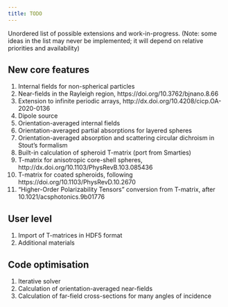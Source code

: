 ```yaml
---
title: TODO
---
```


Unordered list of possible extensions and work-in-progress. (Note: some ideas in the list may never be implemented; it will depend on relative priorities and availability)

## New core features

1. Internal fields for non-spherical particles
1. Near-fields in the Rayleigh region, https://doi.org/10.3762/bjnano.8.66
1. Extension to infinite periodic arrays, http://dx.doi.org/10.4208/cicp.OA-2020-0136
1. Dipole source
1. Orientation-averaged internal fields
1. Orientation-averaged partial absorptions for layered spheres
1. Orientation-averaged absorption and scattering circular dichroism in Stout's formalism
1. Built-in calculation of spheroid T-matrix (port from Smarties)
1. T-matrix for anisotropic core-shell spheres, http://dx.doi.org/10.1103/PhysRevB.103.085436
1. T-matrix for coated spheroids, following https://doi.org/10.1103/PhysRevD.10.2670
1. "Higher-Order Polarizability Tensors" conversion from T-matrix, after 10.1021/acsphotonics.9b01776

## User level

1. Import of T-matrices in HDF5 format
1. Additional materials

## Code optimisation

1. Iterative solver
1. Calculation of orientation-averaged near-fields
1. Calculation of far-field cross-sections for many angles of incidence

